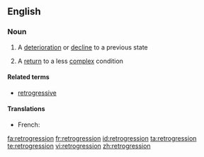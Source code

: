 ==English==
===Noun===
{{en-noun}}
# A [[deterioration]] or [[decline]] to a previous state
#{{biology}} A [[return]] to a less [[complex]] condition
====Related terms====
*[[retrogressive]]

====Translations====
{{trans-top|decline}}
* French: {{t+|fr|rétrogression|f}}
{{trans-mid}}
{{trans-bottom}}

[[fa:retrogression]]
[[fr:retrogression]]
[[id:retrogression]]
[[ta:retrogression]]
[[te:retrogression]]
[[vi:retrogression]]
[[zh:retrogression]]